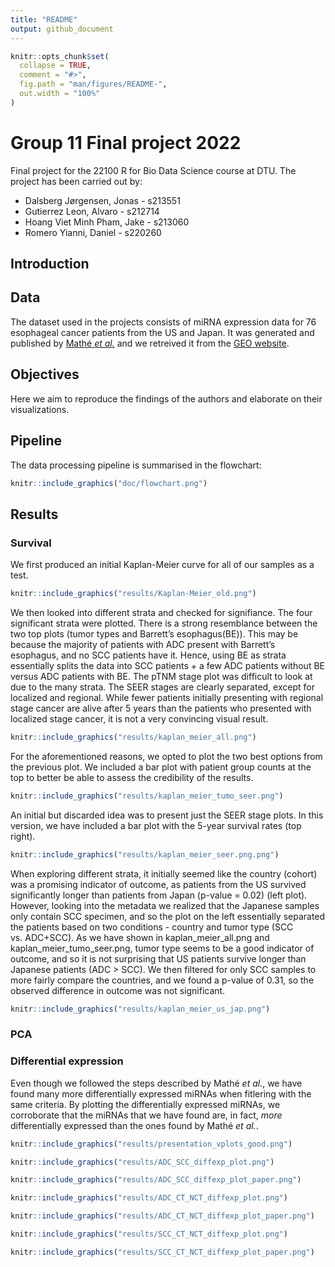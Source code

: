 ```yaml
---
title: "README"
output: github_document
---
```


```r
knitr::opts_chunk$set(
  collapse = TRUE,
  comment = "#>",
  fig.path = "man/figures/README-",
  out.width = "100%"
)
```

# Group 11 Final project 2022

Final project for the 22100 R for Bio Data Science course at DTU. The project has been carried out by:

- Dalsberg Jørgensen, Jonas - s213551 
- Gutierrez Leon, Alvaro - s212714 
- Hoang Viet Minh Pham, Jake - s213060 
- Romero Yianni, Daniel - s220260 


## Introduction

## Data

The dataset used in the projects consists of miRNA expression data for 76 esophageal cancer patients from the US and Japan. It was generated and published by [Mathé *et al.*](https://pubmed.ncbi.nlm.nih.gov/19789312/) and we retreived it from the [GEO website](https://www.ncbi.nlm.nih.gov/geo/query/acc.cgi?acc=GSE13937).

## Objectives

Here we aim to reproduce the findings of the authors and elaborate on their visualizations.

## Pipeline

The data processing pipeline is summarised in the flowchart:  
  
```r
knitr::include_graphics("doc/flowchart.png")
```

## Results

### Survival
We first produced an initial Kaplan-Meier curve for all of our samples as a test.
```r
knitr::include_graphics("results/Kaplan-Meier_old.png")
```

We then looked into different strata and checked for signifiance.
The four significant strata were plotted. There is a strong resemblance between
the two top plots (tumor types and Barrett's esophagus(BE)). This may be because the
majority of patients with ADC present with Barrett's esophagus, and no SCC 
patients have it. Hence, using BE as strata essentially splits the data into
SCC patients + a few ADC patients without BE versus ADC patients with BE.
The pTNM stage plot was difficult to look at due to the many strata.
The SEER stages are clearly separated, except for localized and regional.
While fewer patients initially presenting with regional stage cancer are alive
after 5 years than the patients who presented with localized stage cancer, it
is not a very convincing visual result.
```r
knitr::include_graphics("results/kaplan_meier_all.png")
```

For the aforementioned reasons, we opted to plot the two best options from the
previous plot. We included a bar plot with patient group counts at the top to 
better be able to assess the credibility of the results.
```r
knitr::include_graphics("results/kaplan_meier_tumo_seer.png")
```

An initial but discarded idea was to present just the SEER stage plots. In this
version, we have included a bar plot with the 5-year survival rates (top right).
```r
knitr::include_graphics("results/kaplan_meier_seer.png.png")
```

When exploring different strata, it initially seemed like the country (cohort)
was a promising indicator of outcome, as patients from the US survived
significantly longer than patients from Japan (p-value = 0.02) (left plot).
However, looking into the metadata we realized that the Japanese samples only
contain SCC specimen, and so the plot on the left essentially separated the
patients based on two conditions - country and tumor type (SCC vs. ADC+SCC).
As we have shown in kaplan_meier_all.png and kaplan_meier_tumo_seer.png,
tumor type seems to be a good indicator of outcome, and so it is not surprising
that US patients survive longer than Japanese patients (ADC > SCC).
We then filtered for only SCC samples to more fairly compare the countries,
and we found a p-value of 0.31, so the observed difference in outcome was not
significant.
```r
knitr::include_graphics("results/kaplan_meier_us_jap.png")
```

### PCA

### Differential expression

Even though we followed the steps described by Mathé *et al.*, we have found many more differentially expressed miRNAs when fitlering with the same criteria. By plotting the differentially expressed miRNAs, we corroborate that the miRNAs that we have found are, in fact, *more* differentially expressed than the ones found by Mathé *et al.*.  
```r
knitr::include_graphics("results/presentation_vplots_good.png")
```

```r
knitr::include_graphics("results/ADC_SCC_diffexp_plot.png")
```

```r
knitr::include_graphics("results/ADC_SCC_diffexp_plot_paper.png")
```

```r
knitr::include_graphics("results/ADC_CT_NCT_diffexp_plot.png")
```

```r
knitr::include_graphics("results/ADC_CT_NCT_diffexp_plot_paper.png")
```

```r
knitr::include_graphics("results/SCC_CT_NCT_diffexp_plot.png")
```

```r
knitr::include_graphics("results/SCC_CT_NCT_diffexp_plot_paper.png")
```
